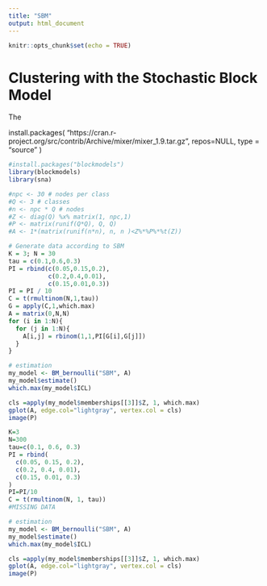 ```yaml
---
title: "SBM"
output: html_document
---
```


```r
knitr::opts_chunk$set(echo = TRUE)
```

# Clustering with the Stochastic Block Model

The 

install.packages(
  "https://cran.r-project.org/src/contrib/Archive/mixer/mixer_1.9.tar.gz",
  repos=NULL,
  type = "source"
)

```r

#install.packages("blockmodels")
library(blockmodels)
library(sna)

```

```r

#npc <- 30 # nodes per class
#Q <- 3 # classes
#n <- npc * Q # nodes
#Z <- diag(Q) %x% matrix(1, npc,1)
#P <- matrix(runif(Q*Q), Q, Q)
#A <- 1*(matrix(runif(n*n), n, n )<Z%*%P%*%t(Z))

# Generate data according to SBM
K = 3; N = 30
tau = c(0.1,0.6,0.3)
PI = rbind(c(0.05,0.15,0.2),
           c(0.2,0.4,0.01),
           c(0.15,0.01,0.3))
PI = PI / 10
C = t(rmultinom(N,1,tau))
G = apply(C,1,which.max)
A = matrix(0,N,N)
for (i in 1:N){
  for (j in 1:N){
    A[i,j] = rbinom(1,1,PI[G[i],G[j]])
  }
}

# estimation
my_model <- BM_bernoulli("SBM", A)
my_model$estimate()
which.max(my_model$ICL)

cls =apply(my_model$memberships[[3]]$Z, 1, which.max)
gplot(A, edge.col="lightgray", vertex.col = cls)
image(P)
```


```r

K=3
N=300
tau=c(0.1, 0.6, 0.3)
PI = rbind(
  c(0.05, 0.15, 0.2),
  c(0.2, 0.4, 0.01),
  c(0.15, 0.01, 0.3)
)
PI=PI/10
C = t(rmultinom(N, 1, tau))
#MISSING DATA

# estimation
my_model <- BM_bernoulli("SBM", A)
my_model$estimate()
which.max(my_model$ICL)

cls =apply(my_model$memberships[[3]]$Z, 1, which.max)
gplot(A, edge.col="lightgray", vertex.col = cls)
image(P)

```




















